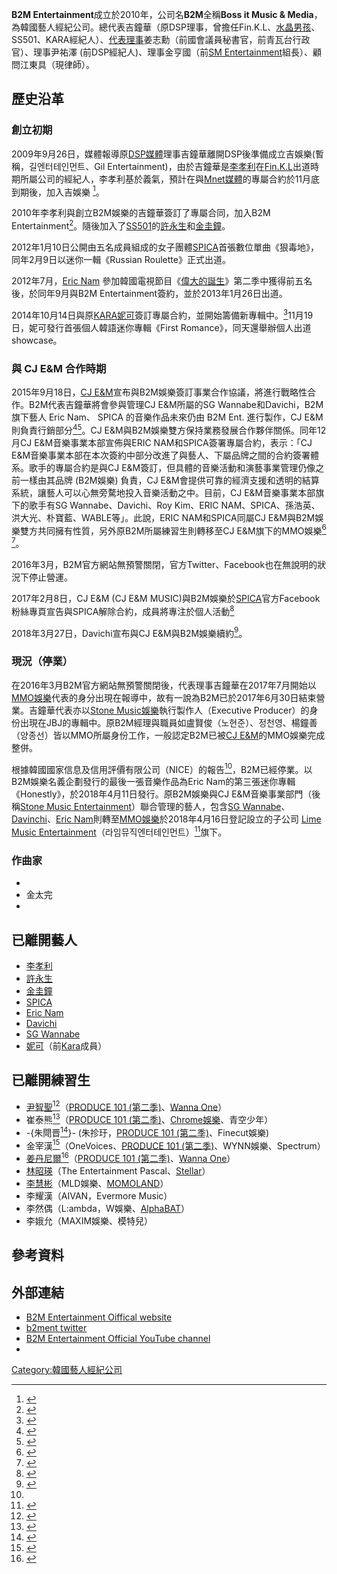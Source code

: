 {{Merge to|Mnet媒體 |date=2019-03-11}}
{{Infobox Company 
|company_name = B2M Entertainment
|company_name_en  = B2M ENTERTAINMENT CO.,LTD.<ref name="#1">{{Cite web|url=https://en.kisreport.com/p01/A0101M002.nice?kiscode=G25674|title=KIS report(2019.02.18)|publisher=NICE평가정보㈜|language=en|date=2018-02-15|access-date=2019-09-30|archive-date=2022-03-28|archive-url=https://web.archive.org/web/20220328101908/https://en.kisreport.com/p01/A0101M002.nice?kiscode=G25674}}</ref>
|company_logo = 
|company_type = [[私人公司|私人公司]]
|original_text = (주)비투엠엔터테인먼트
|market_information = 
|foundation = {{Start date|2010| 3| 16}}
|location = {{KOR}}[[首爾特別市|首爾特別市]][[首爾市|麻浦區]]{{link-ko|合井洞|합정동}}400-19號保成大廈2F B2M ENT <ref> [https://www.facebook.com/b2mentofficial/posts/771900332908497/ B2M官方臉書更新|2015-06-06]</ref> (喜雨亭路3街23號<ref>{{Cite web|url=https://ent.kocca.kr/UID/CPI/U002/baseDetail.do|title=大衆文化藝術企劃產業 註冊企業 情報|publisher=KOCCA 韓國文化產業振興院|language=ko|access-date=2019-03-18|archive-date=2019-09-30|archive-url=https://web.archive.org/web/20190930181247/https://ent.kocca.kr/UID/CPI/U002/baseDetail.do|dead-url=no}}</ref>)
|predecessor = 
|founder = 吉鐘華
|key_people = 吉鐘華(길종화), 姜志勳(강지훈), 盧賢俊(노현준), 尹祐澤(윤우택), 楊鐘善(양종선), 이종호 (TAJOY ENT. founder)
|industry = 
|products = 音樂、音源製作、娛樂管理
|services = 歌手演員經紀管理
|capital = 
|revenue = 
|operating_income =
|profit =
|total_asset =
|net_asset =
|market_value =	
|num_employees =
|P/E ratio =
|earnings per share =
|Net asset value =
|accounting_period =
|parent =
|major_shareholder = 
|divisions =
|subsid = 
|homepage = [http://www.b2ment.com/ 官方網站]
|telephone_no = 
|footnotes = 
|slogan = 
|defunct = {{End date|2017|6|30}}
|width = 模板寬度
}}

'''B2M Entertainment'''成立於2010年，公司名'''B2M'''全稱'''Boss it Music & Media'''，為韓國藝人經紀公司。總代表吉鐘華（原DSP理事，曾擔任Fin.K.L、[[水晶男孩|水晶男孩]]、SS501、KARA經紀人）、[[代表理事|代表理事]]姜志勳（前國會議員秘書官，前青瓦台行政官）、理事尹祐澤 (前DSP經紀人)、理事金亨國（前[[SM_Entertainment|SM Entertainment]]組長）、顧問江東具（現律師）。

== 歷史沿革 ==
=== 創立初期 ===
2009年9月26日，媒體報導原[[DSP媒體|DSP媒體]]理事吉鐘華離開DSP後準備成立吉娛樂(暫稱，길엔터테인먼트、Gil Entertainment)，由於吉鐘華是[[李孝利|李孝利]]在[[Fin.K.L|Fin.K.L]]出道時期所屬公司的經紀人，李孝利基於義氣，預計在與[[Mnet媒體|Mnet媒體]]的專屬合約於11月底到期後，加入吉娛樂 <ref>{{cite web | title=이효리, 핑클 시절 매니저와 재결합…억대 러브콜 거절|trans-title=李孝利，與Fin.K.L時期經紀人再次攜手...拒絕上億韓元合約| website=首爾新聞| date=2009-09-26 | url=http://nownews.seoul.co.kr/news/newsView.php?id=20090926603003#csidxd7608da3cdef173be617eb4671a5dad | language=ko}}</ref>。

2010年李孝利與創立B2M娛樂的吉鐘華簽訂了專屬合同，加入B2M Entertainment<ref>{{cite news|title=李孝利離開公司傳聞不屬實 B2M娛樂沒簽經紀合約|work=CJ E&M enewsWorld|date=2015-02-27|url=https://tw.news.yahoo.com/news/%E6%9D%8E%E5%AD%9D%E5%88%A9%E9%9B%A2%E9%96%8B%E5%85%AC%E5%8F%B8%E5%82%B3%E8%81%9E%E4%B8%8D%E5%B1%AC%E5%AF%A6-b2m%E5%A8%9B%E6%A8%82%E6%B2%92%E7%B0%BD%E7%B6%93%E7%B4%80%E5%90%88%E7%B4%84-061114393.html|accessdate=2019-09-30|archive-date=2019-09-30|archive-url=https://web.archive.org/web/20190930181243/https://tw.news.yahoo.com/news/%25E6%259D%258E%25E5%25AD%259D%25E5%2588%25A9%25E9%259B%25A2%25E9%2596%258B%25E5%2585%25AC%25E5%258F%25B8%25E5%2582%25B3%25E8%2581%259E%25E4%25B8%258D%25E5%25B1%25AC%25E5%25AF%25A6-b2m%25E5%25A8%259B%25E6%25A8%2582%25E6%25B2%2592%25E7%25B0%25BD%25E7%25B6%2593%25E7%25B4%2580%25E5%2590%2588%25E7%25B4%2584-061114393.html|dead-url=no}}</ref>。隨後加入了[[SS501|SS501]]的[[許永生|許永生]]和[[金圭鐘|金圭鐘]]。

2012年1月10日公開由五名成員組成的女子團體[[SPICA_(組合)|SPICA]]首張數位單曲《狠毒地》，同年2月9日以迷你一輯《Russian Roulette》正式出道。

2012年7月，[[Eric_Nam|Eric Nam]] 參加韓國電視節目《[[偉大的誕生|偉大的誕生]]》第二季中獲得前五名後，於同年9月與B2M Entertainment簽約，並於2013年1月26日出道。

2014年10月14日與原[[KARA|KARA]][[鄭龍珠|妮可]]簽訂專屬合約，並開始籌備新專輯中。<ref>{{cite news |url=http://kpopn.com/2014/10/14/244747/ |title=Nicole 與 B2M Ent. 簽約 |author=kpopn |date=2014年10月14日 |accessdate=2014-10-14 |archive-url=https://web.archive.org/web/20141018114428/http://kpopn.com/2014/10/14/244747/ |archive-date=2014年10月18日 |dead-url=yes }}</ref>11月19日，妮可發行首張個人韓語迷你專輯《First Romance》，同天還舉辦個人出道showcase。

=== 與 CJ E&M 合作時期 ===
2015年9月18日，[[CJ_E&M|CJ E&M]]宣布與B2M娛樂簽訂事業合作協議，將進行戰略性合作。B2M代表吉鐘華將會參與管理CJ E&M所屬的SG Wannabe和Davichi，B2M旗下藝人 Eric Nam、 SPICA 的音樂作品未來仍由 B2M Ent. 進行製作，CJ E&M 則負責行銷部分<ref>{{cite web| title=CJ E&M "B2M과 전략적 제휴 체결, 매니지먼트·홍보 협력"| trans-title=CJ E&M "與B2M締結戰略合作協議，管理、宣傳合作"| website=TV report| date=2015-09-18| url=https://n.news.naver.com/entertain/article/213/0000765656| language=ko| access-date=2019-09-29| archive-date=2019-09-29| archive-url=https://web.archive.org/web/20190929063828/https://n.news.naver.com/entertain/article/213/0000765656| dead-url=no}}</ref><ref>{{cite web | title=C[단독] CJ E&M-B2M 합병설, "전략적 사업 제휴"로 정리|trans-title=[獨家] CJ E&M-B2M合併傳聞,整理成"戰略性事業合作"| website=中央日報| date=2015-09-18 | url=https://news.jtbc.joins.com/article/ArticlePrint.aspx?news_id=NB11036575 | language=ko | access-date=2019-09-29}}</ref>。CJ E&M與B2M娛樂雙方保持業務發展合作夥伴關係。同年12月CJ E&M音樂事業本部宣佈與ERIC NAM和SPICA簽署專屬合約，表示：「CJ E&M音樂事業本部在本次簽約中部分改進了與藝人、下屬品牌之間的合約簽署體系。歌手的專屬合約是與CJ E&M簽訂，但具體的音樂活動和演藝事業管理仍像之前一樣由其品牌 (B2M娛樂) 負責，CJ E&M會提供可靠的經濟支援和透明的結算系統，讓藝人可以心無旁騖地投入音樂活動之中。目前，CJ E&M音樂事業本部旗下的歌手有SG Wannabe、Davichi、Roy Kim、ERIC NAM、SPICA、孫浩英、洪大光、朴寶藍、WABLE等」。此說，ERIC NAM和SPICA同屬CJ E&M與B2M娛樂雙方共同擁有性質，另外原B2M所屬練習生則轉移至CJ E&M旗下的MMO娛樂<ref>{{cite news |title=Eric Nam、SPICA 簽約 CJ E&M |work=kpopn |date=2015-12-24 |url=https://www.kpopn.com/2015/12/24/326748/ |access-date=2019-09-30 |archive-url=https://web.archive.org/web/20160304191945/http://kpopn.com/2015/12/24/326748/ |archive-date=2016-03-04 |dead-url=yes }}</ref> <ref>{{cite news |title=CJ E&M新簽約歌手ERIC NAM女團SPICA 揮別鄭俊英 |work=KoreaStarDaily |date=2015-12-24 |url=http://www.koreastardaily.com/tc/news/71971/ |accessdate=2015-12-24 |archive-date=2015-12-24 |archive-url=https://web.archive.org/web/20151224202652/http://www.koreastardaily.com/tc/news/71971 |dead-url=no }}</ref>。

2016年3月，B2M官方網站無預警關閉，官方Twitter、Facebook也在無說明的狀況下停止營運。

2017年2月8日，CJ E&M (CJ E&M MUSIC)與B2M娛樂於[[SPICA_(組合)|SPICA]]官方Facebook粉絲專頁宣告與SPICA解除合約，成員將專注於個人活動<ref>{{Cite web|url=https://m.facebook.com/story.php?story_fbid=719825464849418&id=412703598894941|title=CJ E&M宣告與SPICA解除合約|3=|accessdate=2019-09-30|archive-date=2019-02-17|archive-url=https://web.archive.org/web/20190217204933/https://m.facebook.com/story.php?story_fbid=719825464849418&id=412703598894941|dead-url=no}}</ref> 

2018年3月27日，Davichi宣布與CJ E&M與B2M娛樂續約<ref>{{cite web | title=[단독] 다비치, 지난달 CJ E&M과 재계약 체결|trans-title=[獨家]DAVICHI與CJ E&M續約| website=SBS NEWS| date=2018-03-27 | url=https://news.sbs.co.kr/news/endPage.do?news_id=N1004685263&plink=COPYPASTE&cooper=SBSNEWSEND | language=ko}}</ref>。

=== 現況（停業） ===
在2016年3月B2M官方網站無預警關閉後，代表理事吉鐘華在2017年7月開始以[[MMO_Entertainment|MMO娛樂]]代表的身分出現在報導中，故有一說為B2M已於2017年6月30日結束營業。吉鐘華代表亦以[[Stone_Music娛樂|Stone Music娛樂]]執行製作人（Executive Producer）的身份出現在JBJ的專輯中。原B2M經理與職員如盧賢俊（노현준）、정천영、楊鐘善（양종선）皆以MMO所屬身份工作，一般認定B2M已被[[CJ_E&M|CJ E&M]]的MMO娛樂完成整併。

根據韓國國家信息及信用評價有限公司（NICE）的報告<ref name="#1"/>，B2M已經停業。以B2M娛樂名義企劃發行的最後一張音樂作品為Eric Nam的第三張迷你專輯《Honestly》，於2018年4月11日發行。原B2M娛樂與CJ E&M音樂事業部門（後稱[[Stone_Music_Entertainment|Stone Music Entertainment]]）聯合管理的藝人，包含[[SG_Wannabe|SG Wannabe]]、[[Davinchi|Davinchi]]、[[Eric_Nam|Eric Nam]]則轉至[[MMO_Entertainment|MMO娛樂]]於2018年4月16日登記設立的子公司 [[MMO_Entertainment#Lime_Music_Entertainment|Lime Music Entertainment]]（라임뮤직엔터테인먼트）<ref>{{cite web| title=DAUM인물백과 SG워너비| trans-title=SG Wannabe Daum人物百科"| website=DAUM| date=2018-04-30| url=https://100.daum.net/encyclopedia/view/33XXXXX18198| language=ko| accessdate=2019-10-01| archive-date=2019-10-01| archive-url=https://web.archive.org/web/20191001073417/https://100.daum.net/encyclopedia/view/33XXXXX18198| dead-url=no}}</ref>旗下。

===作曲家===
* {{link-en|Steven Lee|Steven Lee (music producer)}}
* 金太完
* {{link-ko|Sweetune|스윗튠}}

==已離開藝人==
*[[李孝利|李孝利]]
*[[許永生|許永生]] 
*[[金圭鐘|金圭鐘]]
*[[SPICA_(組合)|SPICA]]
*[[Eric_Nam|Eric Nam]]
*[[Davichi|Davichi]]
*[[SG_Wannabe|SG Wannabe]]
*[[鄭龍珠|妮可]]（前[[Kara|Kara]]成員）

==已離開練習生==
* [[尹智聖|尹智聖]]<ref>{{Cite web |url=http://ww4.sinaimg.cn/bmiddle/d2d7d628gy1fdmnvtbwblj20c808zq54.jpg |title=粉絲已向本人確認正名 |accessdate=2017-05-13 |archive-date=2018-12-27 |archive-url=https://web.archive.org/web/20181227181559/http://ww4.sinaimg.cn/bmiddle/d2d7d628gy1fdmnvtbwblj20c808zq54.jpg |dead-url=no }}</ref>（[[PRODUCE_101_(第二季)|PRODUCE 101 (第二季)]]、[[Wanna_One|Wanna One]]）
* 崔泰熊<ref>{{Cite web |url=http://ww4.sinaimg.cn/bmiddle/d2d7d628gy1fdmnvu7v8hj20c706ujth.jpg |title=粉絲已向本人確認正名 |accessdate=2017-05-13 |archive-date=2017-04-13 |archive-url=https://web.archive.org/web/20170413071354/http://ww4.sinaimg.cn/bmiddle/d2d7d628gy1fdmnvu7v8hj20c706ujth.jpg |dead-url=no }}</ref>（[[PRODUCE_101_(第二季)|PRODUCE 101 (第二季)]]、[[Chrome娛樂|Chrome娛樂]]、青空少年）
* -{朱閜晋<ref>{{Cite web |url=http://finecutent.com/html/artist_artist_profile.php?no=1 |title=Joo Ha Jin官方網站中的正名為'''朱閜晋''' |accessdate=2019-06-23 |archive-date=2019-06-27 |archive-url=https://web.archive.org/web/20190627230603/http://finecutent.com/html/artist_artist_profile.php?no=1 |dead-url=no }}</ref>}- (朱抮玗，[[PRODUCE_101_(第二季)|PRODUCE 101 (第二季)]]、Finecut娛樂)
* 金宰漢<ref>{{Cite web |url=http://wx1.sinaimg.cn/bmiddle/005OJgHngy1fhhdj2n21rj30ku0kuac7.jpg |title=本人更新INS簡介確認正名 |accessdate=2017-07-21 |archive-date=2018-03-29 |archive-url=https://web.archive.org/web/20180329121900/http://wx1.sinaimg.cn/bmiddle/005OJgHngy1fhhdj2n21rj30ku0kuac7.jpg |dead-url=no }}</ref>（OneVoices、[[PRODUCE_101_(第二季)|PRODUCE 101 (第二季)]]、WYNN娛樂、Spectrum）
* [[姜丹尼爾|姜丹尼爾]]<ref>{{Cite web |url=http://tw.weibo.com/MnetOfficial/4084115391275760 |title=Mnet Official官方微博相關貼文 |accessdate=2017-05-13 |archive-date=2017-05-17 |archive-url=https://web.archive.org/web/20170517092130/http://tw.weibo.com/MnetOfficial/4084115391275760 |dead-url=no }}</ref>（[[PRODUCE_101_(第二季)|PRODUCE 101 (第二季)]]、[[Wanna_One|Wanna One]]）
*[[林昭瑛|林昭瑛]]（The Entertainment Pascal、[[Stellar|Stellar]]）
*[[慧彬|李慧彬]]（MLD娛樂、[[MOMOLAND|MOMOLAND]]）
*李耀漢（AIVAN，Evermore Music）
*李然偶（L:ambda，W娛樂、[[AlphaBAT|AlphaBAT]]）
*李娥允（MAXIM娛樂、模特兒）

== 參考資料 ==
{{reflist}}

==外部連結==
* [http://www.b2ment.com/ B2M Entertainment Oiffical website]{{Wayback|url=http://www.b2ment.com/ |date=20180805021711 }}
* [http://twitter.com/b2ment/ b2ment twitter]{{Wayback|url=http://twitter.com/b2ment/ |date=20130821022413 }}
* [http://www.youtube.com/user/b2ment/ B2M Entertainment Official YouTube channel]{{Wayback|url=http://www.youtube.com/user/b2ment/ |date=20110516092648 }}
* {{Facebook|b2mentofficial}}


{{K-pop}}
[[Category:韓國藝人經紀公司|Category:韓國藝人經紀公司]]
